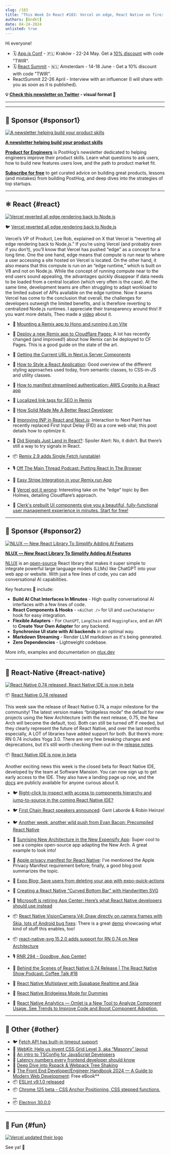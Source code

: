 ```yaml
---
slug: /183
title: "This Week In React #183: Vercel on edge, React Native on fire: Remix Single Fetch, Signals, RN 0.74, React Native IDE, VisionCamera 4"
authors: [bndkt]
date: 04-24-2024
unlisted: true
---
```


Hi everyone!

<Todo />

- 🗓 [](https://reactconnection.io/)[App.js Conf](https://appjs.co/?utm_source=thisweekinreact) - 🇵🇱 Kraków - 22-24 May. Get a [](https://www.billetweb.fr/react-connection-2024?discount=TWIR)[10% discount](https://ti.to/appjs/2024/discount/TWIR) with code "TWIR".
- 🗓 [React Summit](https://reactsummit.com/?utm_source=thisweekinreact) - 🇳🇱 Amsterdam - 14-18 June - Get a 10% discount with code "TWIR".
- ReactSummit 22-26 April - Interview with an influencer (I will share with you as soon as it is published).

<!-- truncate -->

**💡 [Check this newsletter on Twitter](https://slo.im/thread) - visual format 🎨**

---


<Support />

---

## 💸 Sponsor {#sponsor1}

[![A newsletter helping build your product skills](/emails/issues/183/posthog.jpg)](https://newsletter.posthog.com/?utm_source=twir&utm_campaign=twir)

**[A newsletter helping build your product skills](https://newsletter.posthog.com/?utm_source=twir&utm_campaign=twir)**

[**Product for Engineers**](https://newsletter.posthog.com/?utm_source=twir&utm_campaign=twir) is PostHog’s newsletter dedicated to helping engineers improve their product skills. Learn what questions to ask users, how to build new features users love, and the path to product market fit.

[**Subscribe for free**](https://newsletter.posthog.com/?utm_source=twir&utm_campaign=twir) to get curated advice on building great products, lessons (and mistakes) from building PostHog, and deep dives into the strategies of top startups.

---

## ⚛️ React {#react}

[![Vercel reverted all edge rendering back to Node.js](/emails/issues/183/r183.jpg)](https://x.com/leeerob/status/1780705942734331983)

🐦 [Vercel reverted all edge rendering back to Node.js](https://x.com/leeerob/status/1780705942734331983)

Vercel’s VP of Product, Lee Rob, explained on X that Vercel is “reverting all edge rendering back to Node.js.” If you’re using Vercel (and probably even if you don’t), you’ll know that Vercel has pushed “edge” as a concept for a long time. One the one hand, edge means that compute is run near to where a user accessing a site hosted on Vercel is located. On the other hand, it also means that this compute is run on an “edge runtime,” which is built on V8 and not on Node.js. While the concept of running compute near to the end users sound appealing, the advantages quickly disappear if data needs to be loaded from a central location (which very often is the case). At the same time, development teams are often struggling to adapt workload to the limited subset of APIs available on the edge runtime. Now it seams Vercel has come to the conclusion that overall, the challenges for developers outweigh the limited benefits, and is therefore reverting to centralized Node.js runtimes. I appreciate their transparency around this! If you want more details, Theo made a [video](https://youtu.be/lAGE-k1Zfrg?si=5SP4hyoFkixTsh-y) about it.

- 👀 [Mounting a Remix app to Hono and running it on Vite](https://github.com/yusukebe/hono-and-remix-on-vite)
- 📜 [Deploy a new Remix app to Cloudflare Pages:](https://www.jacobparis.com/content/remix-cloudflare-pages) A lot has recently changed (and improved!) about how Remix can be deployed to CF Pages. This is a good guide on the state of the art.
- 📜 [Getting the Current URL in Next.js Server Components](https://www.propelauth.com/post/getting-url-in-next-server-components)
- 📜 [How to Style a React Application](https://alexkondov.com/full-stack-tao-styling/?utm_source=newsletter.reactdigest.net&utm_medium=newsletter&utm_campaign=how-to-style-a-react-application): Good overview of the different styling approaches used today, from semantic classes, to CSS-in-JS and utility classes.
- 📜 [How to manifest streamlined authentication: AWS Cognito in a React app](https://evilmartians.com/chronicles/how-to-manifest-streamlined-authentication-aws-cognito-in-a-react-app)
- 📜 [Localized link tags for SEO in Remix](https://react-japan.dev/en/blog/localized-link-tags-for-seo-in-remix)
- 📜 [How Solid Made Me A Better React Developer](https://www.brenelz.com/posts/how-solid-made-me-a-better-react-developer/)
- 📜 [Improving INP in React and Next.js](https://www.thisdot.co/blog/improving-inp-in-react-and-next-js): Interaction to Next Paint has recently replaced First Input Delay (FID) as a core web vital; this post details how to optimize it.
- 📜 [Did Signals Just Land in React?](https://www.paulie.dev/articles/2024/04/did-signals-just-land-in-react/): Spoiler Alert: No, it didn’t. But there’s still a way to try signals in React.
- 📦 [Remix 2.9 adds Single Fetch (unstable)](https://github.com/remix-run/remix/blob/main/CHANGELOG.md)
- 🎙️ [Off The Main Thread Podcast: Putting React In The Browser](https://offthemainthread.tech/episode/putting-react-in-the-browser/)
- 🎥 [Easy Stripe Integration in your Remix.run App](https://www.youtube.com/watch?v=BaEbhSCRy3g)
- 🎥 [Vercel got it wrong](https://www.youtube.com/watch?v=_dtyYDwHAIc): Interesting take on the “edge” topic by Ben Holmes, detailing Cloudflare’s approach.

- 💸 [Clerk's prebuilt UI components give you a beautiful, fully-functional user management experience in minutes. Start for free!](https://go.clerk.com/AlkHHq8)

<SubscribeFormEmbed placement="middle" />

---

## 💸 Sponsor {#sponsor2}

[![NLUX ― New React Library To Simplify Adding AI Features](/emails/issues/183/nlux.jpg)](https://nlux.dev/?c-twr2-h)

**[NLUX ― New React Library To Simplify Adding AI Features](https://nlux.dev/?c-twr2-h)**

[NLUX](https://nlux.dev?c-twr2-p1) is an [open-source](https://github.com/nluxai/nlux) React library that makes it super simple to integrate powerful large language models (LLMs) like ChatGPT into your web app or website. With just a few lines of code, you can add conversational AI capabilities.

Key features 🌟 include:

- **Build AI Chat Interfaces In Minutes** - High quality conversational AI interfaces with a few lines of code.
- **React Components & Hooks** - `<AiChat />` for UI and `useChatAdapter` hook for easy integration.
- **Flexible Adapters** - For `ChatGPT`, `LangChain` and `HuggingFace`, and an API to **Create Your Own Adapter** for any backend.
- **Synchronise UI state with AI backends** in an optimal way.
- **Markdown Streaming** - Render LLM markdown as it's being generated.
- **Zero Dependencies** - Lightweight codebase.

More info, examples and documentation on [nlux.dev](https://nlux.dev?c-twr2-p1)

---

## 📱 React-Native {#react-native}

[![React Native 0.74 released, React Native IDE is now in beta](/emails/issues/183/rn183.jpg)](https://reactnative.dev/blog/2024/04/22/release-0.74)

📦 [React Native 0.74 released](https://reactnative.dev/blog/2024/04/22/release-0.74)

This week saw the release of React Native 0.74, a major milestone for the community! The latest version makes “bridgeless mode” the default for new projects using the New Architecture (with the next release, 0.75, the New Arch will become the default, too). Both can still be turned off if needed, but they clearly represent the future of React Native, and over the last months especially, A LOT of libraries have added support for both. But there’s more: RN 0.74 includes Yoga 3.0. There are very few breaking changes and deprecations, but it’s still worth checking them out in the [release notes](https://reactnative.dev/blog/2024/04/22/release-0.74).

📦 [React Native IDE is now in beta](https://ide.swmansion.com/)

Another exciting news this week is the closed beta for React Native IDE, developed by the team at Software Mansion. You can now sign up to get early access to the IDE. They also have a landing page up now, and the [docs](https://ide.swmansion.com/docs/getting-started) are publicly available for anyone curious about it.

- 🐦 [Right-click to inspect with access to components hierarchy and jump-to-source in the coming React Native IDE?](https://x.com/kzzzf/status/1781334337960493100)
- 🐦 [First Chain React speakers announced](https://x.com/ChainReactConf/status/1781079172322148609): Gant Laborde & Robin Heinze!
- 🐦 [Another week, another wild push from Evan Bacon: Precompiled React Native](https://x.com/Baconbrix/status/1782454818851663918)
- 📜 [Sunrising New Architecture in the New Expensify App](https://blog.swmansion.com/sunrising-new-architecture-in-the-new-expensify-app-729d237a02f5): Super cool to see a complex open-source app adapting the New Arch. A great example to look into!
- 📜 [Apple privacy manifest for React Native](https://dev.to/dannyhw/apple-privacy-manifest-for-react-native-29fk): I’ve mentioned the Apple Privacy Manifest requirement before; finally, a good blog post summarizes the topic.
- 📜 [Expo Blog: Save users from deleting your app with expo-quick-actions](https://expo.dev/blog/expo-quick-actions)
- 📜 [Creating a React Native “Curved Bottom Bar” with Handwritten SVG](https://kyleshevlin.com/react-native-curved-bottom-bar-with-handwritten-svg/)
- 📜 [Microsoft is retiring App Center: Here’s what React Native developers should use instead](https://shift.infinite.red/microsoft-is-retiring-app-center-heres-what-react-native-developers-should-use-instead-c2a8786f971e)
- 📦 [React Native VisionCamera V4: Draw directly on camera frames with Skia, lots of Android bug fixes](https://github.com/mrousavy/react-native-vision-camera/releases/tag/v4.0.0): There is a great [demo](https://github.com/mrousavy/FaceBlurApp) showcasing what kind of stuff this enables, too!
- 📦 [react-native-svg 15.2.0 adds support for RN 0.74 on New Architecture](https://github.com/software-mansion/react-native-svg/releases/tag/v15.2.0)
- 🎙️ [RNR 294 - Goodbye, App Center!](https://reactnativeradio.com/episodes/rnr-294-rip-app-center-and-other-news)
- 🎥 [Behind the Scenes of React Native 0.74 Release | The React Native Show Podcast: Coffee Talk #18](https://www.youtube.com/watch?v=bLHubdUE2Ew)
- 🎥 [React Native Multiplayer with Supabase Realtime and Skia](https://www.youtube.com/watch?v=rqbu-nGkOgw)
- 🎥 [React Native Bridgeless Mode for Dummies](https://www.youtube.com/watch?v=K5HBIKAjZ4U)

- 💸 [React Native Analytics — Omlet is a New Tool to Analyze Component Usage. See Trends to Improve Code and Boost Component Adoption.](https://omlet.dev/?utm_campaign=partner_this-week-in-react_newsletter-rn-ql-apr-2024)

---

## 🔀 Other {#other}

- 🐦 [Fetch API has built-in timeout support](https://x.com/goenning/status/1781290404211814903)
- 📜 [WebKit: Help us invent CSS Grid Level 3, aka “Masonry” layout](https://webkit.org/blog/15269/help-us-invent-masonry-layouts-for-css-grid-level-3/)
- 📜 [An intro to TSConfig for JavaScript Developers](https://deno.com/blog/intro-to-tsconfig)
- 📜 [Latency numbers every frontend developer should know](https://vercel.com/blog/latency-numbers-every-web-developer-should-know)
- 📜 [Deep Dive into Rspack & Webpack Tree Shaking](https://github.com/orgs/web-infra-dev/discussions/17)
- 📖 [The Front End Developer/Engineer Handbook 2024 — A Guide to Modern Web Development](https://frontendmasters.com/blog/front-end-developer-handbook-2024/): Free eBook\*\*
- 📦 [ESLint v9.1.0 released](https://eslint.org/blog/2024/04/eslint-v9.1.0-released/)
- 📦 [Chrome 125 beta - CSS Anchor Positioning, CSS stepped functions, …](https://developer.chrome.com/blog/chrome-125-beta?hl=en)
- 📦 [Electron 30.0.0](https://www.electronjs.org/blog/electron-30-0)

---

## 🤭 Fun {#fun}

[![Vercel updated their logo](/emails/issues/183/meme183.jpg)](https://x.com/bentonnnnnn/status/1781186098800267421)

See ya! 👋
